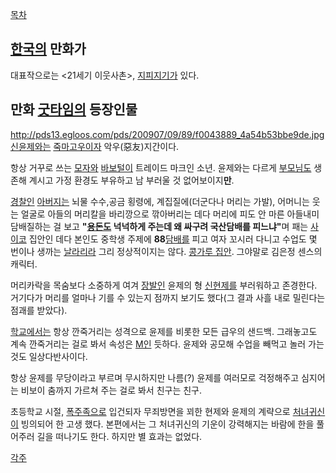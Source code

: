 [[목차]]

== [[한국]]의 만화가 ==
대표작으로는 <21세기 이웃사촌>, [[지피지기]]가 있다.

== 만화 [[굿타임]]의 등장인물 ==
http://pds13.egloos.com/pds/200907/09/89/f0043889_4a54b53bbe9de.jpg
[[신윤제]]와는 [[죽마고우]]이자 악우(惡友)지간이다.

항상 거꾸로 쓰는 [[모자]]와 [[바보털]]이 트레이드 마크인 소년. 윤제와는 다르게 [[부모님]]도 생존해 계시고 가정 환경도 부유하고 남 부러울 것 없어보이지'''만'''.

[[경찰]]인 [[아버지]]는 뇌물 수수,공금 횡령에, 계집질에(더군다나 머리는 가발), 어머니는 웃는 얼굴로 아들의 머리칼을 바리깡으로 깎아버리는 데다 머리에 피도 안 마른 아들내미 담배질하는 걸 보고 '''"[[용돈]]도 넉넉하게 주는데 왜 싸구려 국산담배를 피느냐"'''며 패는 [[사이코]] 집안인 데다 본인도 중학생 주제에 '''88'''[[담배]]를 피고 여자 꼬시러 다니고 수업도 몇 번이나 생까는 [[날라리]]라 그리 정상적이지는 않다. [[콩가루 집안]]. 그야말로 김은정 센스의 캐릭터.

머리카락을 목숨보다 소중하게 여겨 [[장발]]인 윤제의 형 [[신현제]]를 부러워하고 존경한다. 거기다가 머리를 얼마나 기를 수 있는지 점까지 보기도 했다(그 결과 사흘 내로 밀린다는 점괘를 받았다).

[[학교]]에서는 항상 깐죽거리는 성격으로 윤제를 비롯한 모든 급우의 샌드백. 그래놓고도 계속 깐죽거리는 걸로 봐서 속성은 [[M]]인 듯하다. 윤제와 공모해 수업을 빼먹고 놀러 가는 것도 일상다반사이다.

항상 윤제를 무당이라고 부르며 무시하지만 나름(?) 윤제를 여러모로 걱정해주고 심지어는 비보이 춤까지 가르쳐 주는 걸로 봐서 친구는 친구.

초등학교 시절, [[폭주족]]으로 입건되자 무죄방면을 꾀한 현제와 윤제의 계략으로 [[처녀귀신]]이 빙의되어 한 고생 했다. 본편에서는 그 처녀귀신의 기운이 강력해지는 바람에 한을 풀어주러 길을 떠나기도 한다. 하지만 별 효과는 없었다.

[[각주]]
